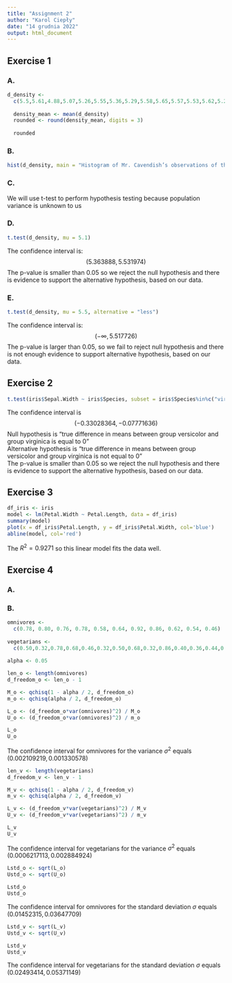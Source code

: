 ---
title: "Assignment 2"
author: "Karol Ciepły"
date: "14 grudnia 2022"
output: html_document
---

## Exercise 1
### A.
```{R}
d_density <-
  c(5.5,5.61,4.88,5.07,5.26,5.55,5.36,5.29,5.58,5.65,5.57,5.53,5.62,5.29,5.44,5.34,5.79,5.1,5.27,5.39,5.42,5.47,5.63,5.34,5.46,5.3,5.75,5.68,5.85)
  
  density_mean <- mean(d_density)
  rounded <- round(density_mean, digits = 3)
  
  rounded
```

### B.
```{R}
hist(d_density, main = "Histogram of Mr. Cavendish’s observations of the density of the Earth",xlab = "Density in gr / cm ^ 3", col='blue')
```

### C.
We will use t-test to perform hypothesis testing because population variance is unknown to us

### D.
```{R}
t.test(d_density, mu = 5.1)
```
The confidence interval is: $$(5.363888, 5.531974)$$
The p-value is smaller than 0.05 so we reject the null hypothesis and there is evidence to support the alternative hypothesis, based on our data.

### E.
```{R}
t.test(d_density, mu = 5.5, alternative = "less")
```
The confidence interval is: $$(-\infty, 5.517726)$$
The p-value is larger than 0.05, so we fail to reject null hypothesis and there is not enough evidence to support alternative hypothesis, based on our data.

## Exercise 2
```{R}
t.test(iris$Sepal.Width ~ iris$Species, subset = iris$Species%in%c("virginica","versicolor"))
```
The confidence interval is $$ (-0.33028364, -0.07771636) $$
Null hypothesis is "true difference in means between group versicolor and group virginica is equal to 0" <br/>
Alternative hypothesis is "true difference in means between group versicolor and group virginica is not equal to 0" <br/>
The p-value is smaller than 0.05 so we reject the null hypothesis and there is evidence to support the alternative hypothesis, based on our data.


## Exercise 3
```{R}
df_iris <- iris
model <- lm(Petal.Width ~ Petal.Length, data = df_iris)
summary(model)
plot(x = df_iris$Petal.Length, y = df_iris$Petal.Width, col='blue')
abline(model, col='red')
```

The $R^2 = 0.9271$ so this linear model fits the data well.

## Exercise 4

### A.

\begin{align*}
\text{We can derive the expression as such:} \\
P(m \le \frac{(n-1)S^2}{\sigma^2} &\le M) = 1 - \alpha \\
m \le \frac{(n-1)S^2}{\sigma^2} &\le M \\
\frac{1}{m} \ge \frac{\sigma^2}{(n-1)S^2} &\ge \frac{1}{M} \\
\frac{(n-1)S^2}{M} \le \sigma^2 &\le \frac{(n-1)S^2}{m} \\
\\
\text{The confidence interval for $ \sigma $ is the square root of the above} \\
\sqrt{\frac{(n-1)S^2}{M}} \le \sigma &\le \sqrt{\frac{(n-1)S^2}{m}}
\end{align*}

### B.
```{R}
omnivores <-
  c(0.78, 0.80, 0.76, 0.78, 0.58, 0.64, 0.92, 0.86, 0.62, 0.54, 0.46)
  
vegetarians <-
  c(0.50,0.32,0.78,0.68,0.46,0.32,0.50,0.68,0.32,0.86,0.40,0.36,0.44,0.62,0.26)
  
alpha <- 0.05

len_o <- length(omnivores)
d_freedom_o <- len_o - 1

M_o <- qchisq(1 - alpha / 2, d_freedom_o)
m_o <- qchisq(alpha / 2, d_freedom_o)

L_o <- (d_freedom_o*var(omnivores)^2) / M_o
U_o <- (d_freedom_o*var(omnivores)^2) / m_o

L_o
U_o
```
The confidence interval for omnivores for the variance $\sigma^2$ equals $(0.002109219, 0.001330578)$
```{R}
len_v <- length(vegetarians)
d_freedom_v <- len_v - 1

M_v <- qchisq(1 - alpha / 2, d_freedom_v)
m_v <- qchisq(alpha / 2, d_freedom_v)

L_v <- (d_freedom_v*var(vegetarians)^2) / M_v
U_v <- (d_freedom_v*var(vegetarians)^2) / m_v

L_v
U_v
```
The confidence interval for vegetarians for the variance $\sigma^2$ equals $(0.0006217113, 0.002884924)$
```{R}
Lstd_o <- sqrt(L_o)
Ustd_o <- sqrt(U_o)

Lstd_o
Ustd_o
```
The confidence interval for omnivores for the standard deviation $\sigma$ equals $(0.01452315, 0.03647709)$
```{R}
Lstd_v <- sqrt(L_v)
Ustd_v <- sqrt(U_v)

Lstd_v
Ustd_v
```
The confidence interval for vegetarians for the standard deviation $\sigma$ equals $(0.02493414, 0.05371149)$